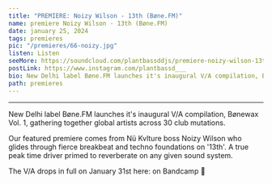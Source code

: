 ---
title: "PREMIERE: Noizy Wilson - 13th (Bøne.FM)"
name: premiere Noizy Wilson - 13th (Bøne.FM)
date: january 25, 2024
tags: premieres
pic: "/premieres/66-noizy.jpg"
listen: Listen
seeMore: https://soundcloud.com/plantbassddjs/premiere-noizy-wilson-13th-bonefm
postLink: https://www.instagram.com/plantbassd___
bio: New Delhi label Bøne.FM launches it's inaugural V/A compilation, Bønewax Vol. 1, gathering together global artists across 30 club mutations.
path: premieres
---

<SoundCloud
  url="https://soundcloud.com/plantbassddjs/premiere-noizy-wilson-13th-bonefm"
  name="13th"
/>

<hr />

New Delhi label Bøne.FM launches it's inaugural V/A compilation, Bønewax Vol. 1, gathering together global artists across 30 club mutations.

Our featured premiere comes from Nü Kvlture boss Noizy Wilson who glides through fierce breakbeat and techno foundations on '13th'. A true peak time driver primed to reverberate on any given sound system.

The V/A drops in full on January 31st here: <HoverLink url="boneheadbangers.bandcamp.com/album/b-newax-vol-1" external /> on Bandcamp 🌱
